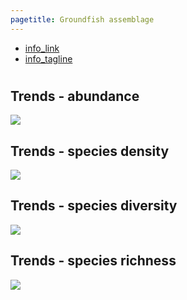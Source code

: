 ```yaml
---
pagetitle: Groundfish assemblage
---
```


- [info_link](https://olympiccoast.noaa.gov/living/marinelife/fish/fish.html)
- [info_tagline](Groundfish includes more than 90 different types of fish that live on or near the bottom of the ocean, including flatfish, rockfish, sharks, and skates off the West Coast. These fish are harvested in both non-tribal and tribal commercial fisheries and recreational fisheries.)



# {.tabset}

## Trends - abundance
![](figures/S.LR.13.7 - Groundfish CPUE 2004-2018.jpg)

## Trends - species density
![](figures/S.LR.15.1 - Groundfish Species Density in OCNMS.jpg)

## Trends - species diversity
![](figures/S.LR.15.1 - Groundfish Species Diversity in OCNMS.jpg)

## Trends - species richness
![](figures/S.LR.15.1 - Groundfish Species Richness in OCNMS.jpg)
